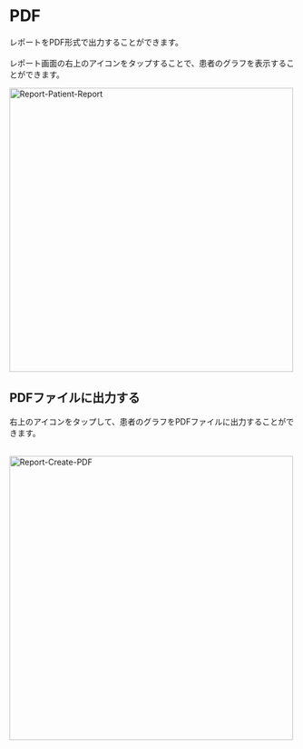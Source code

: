 # PDF

レポートをPDF形式で出力することができます。<br></br>
レポート画面の右上のアイコンをタップすることで、患者のグラフを表示することができます。

<Image src="/assets/report/report-patient-report.png" alt="Report-Patient-Report" height="500" />

## PDFファイルに出力する

右上のアイコンをタップして、患者のグラフをPDFファイルに出力することができます。<br></br>

<Image src="/assets/report/report-create-pdf.png" alt="Report-Create-PDF" height="500" />
